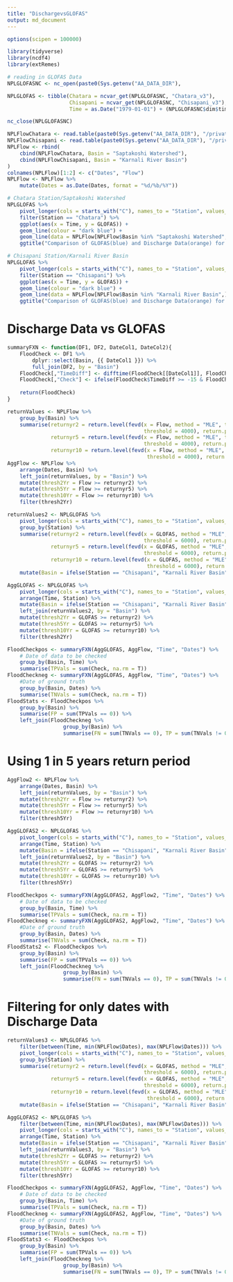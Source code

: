 ```yaml
---
title: "DischargevsGLOFAS"
output: md_document
---
```


```r
options(scipen = 100000)

library(tidyverse)
library(ncdf4)
library(extRemes)

```


```r
# reading in GLOFAS Data
NPLGLOFASNC <- nc_open(paste0(Sys.getenv("AA_DATA_DIR"),                        "/public/processed/npl/glofas/npl_cems-glofas-historical_v3_incorrect-coords.nc"))

NPLGLOFAS <- tibble(Chatara = ncvar_get(NPLGLOFASNC, "Chatara_v3"),
                    Chisapani = ncvar_get(NPLGLOFASNC, "Chisapani_v3"),
                    Time = as.Date("1979-01-01") + (NPLGLOFASNC$dim$time$vals))

nc_close(NPLGLOFASNC)

NPLFlowChatara <- read.table(paste0(Sys.getenv("AA_DATA_DIR"), "/private/exploration/npl/dhm/processed/DFL_695 Koshi Chatara.txt"), sep = ",", skip = 21)
NPLFlowChisapani <- read.table(paste0(Sys.getenv("AA_DATA_DIR"), "/private/exploration/npl/dhm/processed/DFL_280 Karnali Chisapani.txt"), sep = ",", skip = 21)
NPLFlow <- rbind(
    cbind(NPLFlowChatara, Basin = "Saptakoshi Watershed"),
    cbind(NPLFlowChisapani, Basin = "Karnali River Basin")
)
colnames(NPLFlow)[1:2] <- c("Dates", "Flow")
NPLFlow <- NPLFlow %>%
    mutate(Dates = as.Date(Dates, format = "%d/%b/%Y"))

```

```r
# Chatara Station/Saptakoshi Watershed
NPLGLOFAS %>%
    pivot_longer(cols = starts_with("C"), names_to = "Station", values_to = "GLOFAS") %>%
    filter(Station == "Chatara") %>%
    ggplot(aes(x = Time, y = GLOFAS)) + 
    geom_line(colour = "dark blue") + 
    geom_line(data = NPLFlow[NPLFlow$Basin %in% "Saptakoshi Watershed",], aes(x = Dates, y = Flow), colour = "dark orange") + 
    ggtitle("Comparison of GLOFAS(blue) and Discharge Data(orange) for Chatara Station/Saptakoshi Watershed")

# Chisapani Station/Karnali River Basin
NPLGLOFAS %>%
    pivot_longer(cols = starts_with("C"), names_to = "Station", values_to = "GLOFAS") %>%
    filter(Station == "Chisapani") %>%
    ggplot(aes(x = Time, y = GLOFAS)) + 
    geom_line(colour = "dark blue") + 
    geom_line(data = NPLFlow[NPLFlow$Basin %in% "Karnali River Basin",], aes(x = Dates, y = Flow), colour = "dark orange") + 
    ggtitle("Comparison of GLOFAS(blue) and Discharge Data(orange) for Chisapani Station/Karnali River Basin")

```

# Discharge Data vs GLOFAS

```r
summaryFXN <- function(DF1, DF2, DateCol1, DateCol2){
    FloodCheck <- DF1 %>%
        dplyr::select(Basin, {{ DateCol1 }}) %>%
        full_join(DF2, by = "Basin") 
    FloodCheck[,"TimeDiff"] <- difftime(FloodCheck[[DateCol1]], FloodCheck[[DateCol2]], units = "days")
    FloodCheck[,"Check"] <- ifelse(FloodCheck$TimeDiff >= -15 & FloodCheck$TimeDiff <= 15, T, F)
    
    return(FloodCheck)
}

returnValues <- NPLFlow %>%
    group_by(Basin) %>%
    summarise(returnyr2 = return.level(fevd(x = Flow, method = "MLE", type="GP", 
                                            threshold = 4000), return.period = 2), 
              returnyr5 = return.level(fevd(x = Flow, method = "MLE", type="GP", 
                                            threshold = 4000), return.period = 5), 
              returnyr10 = return.level(fevd(x = Flow, method = "MLE", type="GP", 
                                             threshold = 4000), return.period = 10))
AggFlow <- NPLFlow %>%
    arrange(Dates, Basin) %>%
    left_join(returnValues, by = "Basin") %>%
    mutate(thresh2Yr = Flow >= returnyr2) %>%
    mutate(thresh5Yr = Flow >= returnyr5) %>%
    mutate(thresh10Yr = Flow >= returnyr10) %>%
    filter(thresh2Yr)
```

```r
returnValues2 <- NPLGLOFAS %>%
    pivot_longer(cols = starts_with("C"), names_to = "Station", values_to = "GLOFAS") %>%
    group_by(Station) %>%
    summarise(returnyr2 = return.level(fevd(x = GLOFAS, method = "MLE", type="GP", 
                                            threshold = 6000), return.period = 2), 
              returnyr5 = return.level(fevd(x = GLOFAS, method = "MLE", type="GP", 
                                            threshold = 6000), return.period = 5), 
              returnyr10 = return.level(fevd(x = GLOFAS, method = "MLE", type="GP", 
                                             threshold = 6000), return.period = 10)) %>%
    mutate(Basin = ifelse(Station == "Chisapani", "Karnali River Basin", "Saptakoshi Watershed"))

AggGLOFAS <- NPLGLOFAS %>%
    pivot_longer(cols = starts_with("C"), names_to = "Station", values_to = "GLOFAS") %>%
    arrange(Time, Station) %>%
    mutate(Basin = ifelse(Station == "Chisapani", "Karnali River Basin", "Saptakoshi Watershed")) %>%
    left_join(returnValues2, by = "Basin") %>%
    mutate(thresh2Yr = GLOFAS >= returnyr2) %>%
    mutate(thresh5Yr = GLOFAS >= returnyr5) %>%
    mutate(thresh10Yr = GLOFAS >= returnyr10) %>%
    filter(thresh2Yr)

```


```r
FloodCheckpos <- summaryFXN(AggGLOFAS, AggFlow, "Time", "Dates") %>%
    # Date of data to be checked
    group_by(Basin, Time) %>%
    summarise(TPVals = sum(Check, na.rm = T))
FloodCheckneg <- summaryFXN(AggGLOFAS, AggFlow, "Time", "Dates") %>%
    #Date of ground truth
    group_by(Basin, Dates) %>%
    summarise(TNVals = sum(Check, na.rm = T))
FloodStats <- FloodCheckpos %>%
    group_by(Basin) %>%
    summarise(FP = sum(TPVals == 0)) %>%
    left_join(FloodCheckneg %>%
                  group_by(Basin) %>%
                  summarise(FN = sum(TNVals == 0), TP = sum(TNVals != 0)), by = "Basin")

```

# Using 1 in 5 years return period

```r
AggFlow2 <- NPLFlow %>%
    arrange(Dates, Basin) %>%
    left_join(returnValues, by = "Basin") %>%
    mutate(thresh2Yr = Flow >= returnyr2) %>%
    mutate(thresh5Yr = Flow >= returnyr5) %>%
    mutate(thresh10Yr = Flow >= returnyr10) %>%
    filter(thresh5Yr)

AggGLOFAS2 <- NPLGLOFAS %>%
    pivot_longer(cols = starts_with("C"), names_to = "Station", values_to = "GLOFAS") %>%
    arrange(Time, Station) %>%
    mutate(Basin = ifelse(Station == "Chisapani", "Karnali River Basin", "Saptakoshi Watershed")) %>%
    left_join(returnValues2, by = "Basin") %>%
    mutate(thresh2Yr = GLOFAS >= returnyr2) %>%
    mutate(thresh5Yr = GLOFAS >= returnyr5) %>%
    mutate(thresh10Yr = GLOFAS >= returnyr10) %>%
    filter(thresh5Yr)

FloodCheckpos <- summaryFXN(AggGLOFAS2, AggFlow2, "Time", "Dates") %>%
    # Date of data to be checked
    group_by(Basin, Time) %>%
    summarise(TPVals = sum(Check, na.rm = T))
FloodCheckneg <- summaryFXN(AggGLOFAS2, AggFlow2, "Time", "Dates") %>%
    #Date of ground truth
    group_by(Basin, Dates) %>%
    summarise(TNVals = sum(Check, na.rm = T))
FloodStats2 <- FloodCheckpos %>%
    group_by(Basin) %>%
    summarise(FP = sum(TPVals == 0)) %>%
    left_join(FloodCheckneg %>%
                  group_by(Basin) %>%
                  summarise(FN = sum(TNVals == 0), TP = sum(TNVals != 0)), by = "Basin")
```

# Filtering for only dates with Discharge Data

```r
returnValues3 <- NPLGLOFAS %>%
    filter(between(Time, min(NPLFlow$Dates), max(NPLFlow$Dates))) %>%
    pivot_longer(cols = starts_with("C"), names_to = "Station", values_to = "GLOFAS") %>%
    group_by(Station) %>%
    summarise(returnyr2 = return.level(fevd(x = GLOFAS, method = "MLE", type="GP", 
                                            threshold = 6000), return.period = 2), 
              returnyr5 = return.level(fevd(x = GLOFAS, method = "MLE", type="GP", 
                                            threshold = 6000), return.period = 5), 
              returnyr10 = return.level(fevd(x = GLOFAS, method = "MLE", type="GP", 
                                             threshold = 6000), return.period = 10)) %>%
    mutate(Basin = ifelse(Station == "Chisapani", "Karnali River Basin", "Saptakoshi Watershed"))

AggGLOFAS2 <- NPLGLOFAS %>%
    filter(between(Time, min(NPLFlow$Dates), max(NPLFlow$Dates))) %>%
    pivot_longer(cols = starts_with("C"), names_to = "Station", values_to = "GLOFAS") %>%
    arrange(Time, Station) %>%
    mutate(Basin = ifelse(Station == "Chisapani", "Karnali River Basin", "Saptakoshi Watershed")) %>%
    left_join(returnValues3, by = "Basin") %>%
    mutate(thresh2Yr = GLOFAS >= returnyr2) %>%
    mutate(thresh5Yr = GLOFAS >= returnyr5) %>%
    mutate(thresh10Yr = GLOFAS >= returnyr10) %>%
    filter(thresh5Yr)

```
```r
FloodCheckpos <- summaryFXN(AggGLOFAS2, AggFlow, "Time", "Dates") %>%
    # Date of data to be checked
    group_by(Basin, Time) %>%
    summarise(TPVals = sum(Check, na.rm = T))
FloodCheckneg <- summaryFXN(AggGLOFAS2, AggFlow, "Time", "Dates") %>%
    #Date of ground truth
    group_by(Basin, Dates) %>%
    summarise(TNVals = sum(Check, na.rm = T))
FloodStats3 <- FloodCheckpos %>%
    group_by(Basin) %>%
    summarise(FP = sum(TPVals == 0)) %>%
    left_join(FloodCheckneg %>%
                  group_by(Basin) %>%
                  summarise(FN = sum(TNVals == 0), TP = sum(TNVals != 0)), by = "Basin")

```
